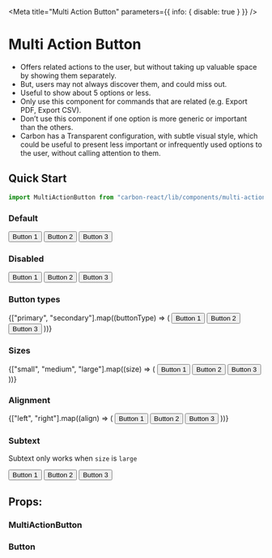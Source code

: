 

<Meta title="Multi Action Button" parameters={{ info: { disable: true } }} />

# Multi Action Button

- Offers related actions to the user, but without taking up valuable space by showing them separately.
- But, users may not always discover them, and could miss out.
- Useful to show about 5 options or less.
- Only use this component for commands that are related (e.g. Export PDF, Export CSV).
- Don’t use this component if one option is more generic or important than the others.
- Carbon has a Transparent configuration, with subtle visual style, which could be useful to present less important or infrequently used options to the user, without calling attention to them.

## Quick Start

```jsx
import MultiActionButton from "carbon-react/lib/components/multi-action-button";
```

### Default

<Preview>
  <Story name="default" parameters={{ chromatic: { disable: true } }}>
    <Box height={200}>
      <MultiActionButton text="Multi Action Button">
        <Button>Button 1</Button>
        <Button>Button 2</Button>
        <Button>Button 3</Button>
      </MultiActionButton>
    </Box>
  </Story>
</Preview>

### Disabled

<Preview>
  <Story name="disabled">
    <Box height={200}>
      <MultiActionButton disabled text="Multi Action Button">
        <Button>Button 1</Button>
        <Button>Button 2</Button>
        <Button>Button 3</Button>
      </MultiActionButton>
    </Box>
  </Story>
</Preview>

### Button types

<Preview>
  <Story name="button types">
    <Box height={200}>
      {["primary", "secondary"].map((buttonType) => (
        <Box key={buttonType} mb={3}>
          <MultiActionButton
            buttonType={buttonType}
            text={`Multi Action Button - ${buttonType}`}
          >
            <Button>Button 1</Button>
            <Button>Button 2</Button>
            <Button>Button 3</Button>
          </MultiActionButton>
        </Box>
      ))}
    </Box>
  </Story>
</Preview>

### Sizes

<Preview>
  <Story name="sizes">
    <Box height={200}>
      {["small", "medium", "large"].map((size) => (
        <Box key={size} mb={3}>
          <MultiActionButton size={size} text={`Multi Action Button - ${size}`}>
            <Button size={size}>Button 1</Button>
            <Button size={size}>Button 2</Button>
            <Button size={size}>Button 3</Button>
          </MultiActionButton>
        </Box>
      ))}
    </Box>
  </Story>
</Preview>

### Alignment

<Preview>
  <Story name="align" parameters={{ chromatic: { disable: true } }}>
    <Box height={200}>
      {["left", "right"].map((align) => (
        <Box key={align} mb={3}>
          <MultiActionButton
            align={align}
            text={`Multi Action Button - ${align}`}
          >
            <Button>Button 1</Button>
            <Button>Button 2</Button>
            <Button>Button 3</Button>
          </MultiActionButton>
        </Box>
      ))}
    </Box>
  </Story>
</Preview>

### Subtext

Subtext only works when `size` is `large`

<Preview>
  <Story name="subtext">
    <Box height={200}>
      <MultiActionButton
        size="large"
        subtext="subtext"
        text="Multi Action Button"
      >
        <Button size="large">Button 1</Button>
        <Button size="large">Button 2</Button>
        <Button size="large">Button 3</Button>
      </MultiActionButton>
    </Box>
  </Story>
</Preview>

## Props:

### MultiActionButton

<Props of={MultiActionButton} />

### Button

<Props of={Button} />
